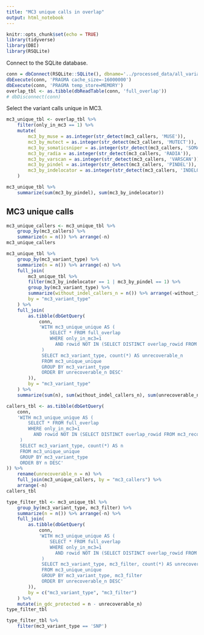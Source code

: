 ```yaml
---
title: "MC3 unique calls in overlap"
output: html_notebook
---
```


```r
knitr::opts_chunk$set(echo = TRUE)
library(tidyverse)
library(DBI)
library(RSQLite)
```

Connect to the SQLite database.
```r
conn = dbConnect(RSQLite::SQLite(), dbname='../processed_data/all_variants.somatic_only.sqlite')
dbExecute(conn, 'PRAGMA cache_size=-16000000')
dbExecute(conn, 'PRAGMA temp_store=MEMORY')
overlap_tbl <- as.tibble(dbReadTable(conn, 'full_overlap'))
# dbDisconnect(conn)
```

Select the variant calls unique in MC3.
```r
mc3_unique_tbl <- overlap_tbl %>% 
    filter(only_in_mc3 == 1) %>%
    mutate(
        mc3_by_muse = as.integer(str_detect(mc3_callers, 'MUSE')),
        mc3_by_mutect = as.integer(str_detect(mc3_callers, 'MUTECT')),
        mc3_by_somaticsniper = as.integer(str_detect(mc3_callers, 'SOMATICSNIPER')),
        mc3_by_radia = as.integer(str_detect(mc3_callers, 'RADIA')),
        mc3_by_varscan = as.integer(str_detect(mc3_callers, 'VARSCAN')),
        mc3_by_pindel = as.integer(str_detect(mc3_callers, 'PINDEL')),
        mc3_by_indelocator = as.integer(str_detect(mc3_callers, 'INDELOCATOR'))
    )
```


```r
mc3_unique_tbl %>%
    summarize(sum(mc3_by_pindel), sum(mc3_by_indelocator))
```


## MC3 unique calls

```r
mc3_unique_callers <- mc3_unique_tbl %>% 
    group_by(mc3_callers) %>%
    summarize(n = n()) %>% arrange(-n)
mc3_unique_callers
```


```r
mc3_unique_tbl %>%
    group_by(mc3_variant_type) %>%
    summarize(n = n()) %>% arrange(-n) %>%
    full_join(
        mc3_unique_tbl %>%
        filter(mc3_by_indelocator == 1 | mc3_by_pindel == 1) %>% 
        group_by(mc3_variant_type) %>%
        summarize(without_indel_callers_n = n()) %>% arrange(-without_indel_callers_n),
        by = "mc3_variant_type"
    ) %>%
    full_join(
        as.tibble(dbGetQuery(
            conn,
            'WITH mc3_unique_unique AS (
                SELECT * FROM full_overlap 
                WHERE only_in_mc3=1 
                  AND rowid NOT IN (SELECT DISTINCT overlap_rowid FROM mc3_recoverable_unique)
             )
             SELECT mc3_variant_type, count(*) AS unrecoverable_n 
             FROM mc3_unique_unique 
             GROUP BY mc3_variant_type 
             ORDER BY unrecoverable_n DESC'
        )),
        by = "mc3_variant_type"
    ) %>%
    summarize(sum(n), sum(without_indel_callers_n), sum(unrecoverable_n))
```



```r
callers_tbl <- as.tibble(dbGetQuery(
    conn,
    'WITH mc3_unique_unique AS (
        SELECT * FROM full_overlap 
        WHERE only_in_mc3=1 
          AND rowid NOT IN (SELECT DISTINCT overlap_rowid FROM mc3_recoverable_unique)
     )
     SELECT mc3_variant_type, count(*) AS n 
     FROM mc3_unique_unique 
     GROUP BY mc3_variant_type 
     ORDER BY n DESC'
)) %>%
    rename(unrecoverable_n = n) %>% 
    full_join(mc3_unique_callers, by = "mc3_callers") %>%
    arrange(-n)
callers_tbl
```


```r
type_filter_tbl <- mc3_unique_tbl %>%
    group_by(mc3_variant_type, mc3_filter) %>%
    summarize(n = n()) %>% arrange(-n) %>%
    full_join(
        as.tibble(dbGetQuery(
            conn,
            'WITH mc3_unique_unique AS (
                SELECT * FROM full_overlap 
                WHERE only_in_mc3=1 
                  AND rowid NOT IN (SELECT DISTINCT overlap_rowid FROM mc3_recoverable_unique)
             )
             SELECT mc3_variant_type, mc3_filter, count(*) AS unrecoverable_n 
             FROM mc3_unique_unique 
             GROUP BY mc3_variant_type, mc3_filter
             ORDER BY unrecoverable_n DESC'
        )),
        by = c("mc3_variant_type", "mc3_filter")
    ) %>%
    mutate(in_gdc_protected = n - unrecoverable_n)
type_filter_tbl
```

```r
type_filter_tbl %>% 
    filter(mc3_variant_type == 'SNP')
```


